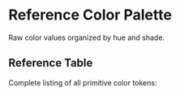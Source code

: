 
<Meta title="Token Reference/Reference/Colors" />

# Reference Color Palette

Raw color values organized by hue and shade.

<TokenSystemWrapper>

<ReferenceColorScales />

<SpecialColorsDisplay />

## Reference Table

Complete listing of all primitive color tokens:

<TokenTable tier="ref" category="color" />

</TokenSystemWrapper>